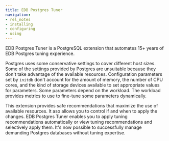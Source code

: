```yaml
---
title: EDB Postgres Tuner
navigation:
- rel_notes
- installing
- configuring
- using
---
```


EDB Postgres Tuner is a PostgreSQL extension that automates 15+ years of EDB Postgres tuning experience. 

Postgres uses some conservative settings to cover different host sizes. Some of the settings provided by Postgres are unsuitable because they don't take advantage of the available resources. Configuration parameters set by `initdb` don't account for the amount of memory, the number of CPU cores, and the kind of storage devices available to set appropriate values for parameters. Some parameters depend on the workload. The workload provides metrics to use to fine-tune some parameters dynamically.

This extension provides safe recommendations that maximize the use of available resources. It aso allows you to control if and when to apply the changes. EDB Postgres Tuner enables you to apply tuning recommendations automatically or view tuning recommendations and selectively apply them. It's now possible to successfully manage demanding Postgres databases without tuning expertise.   
